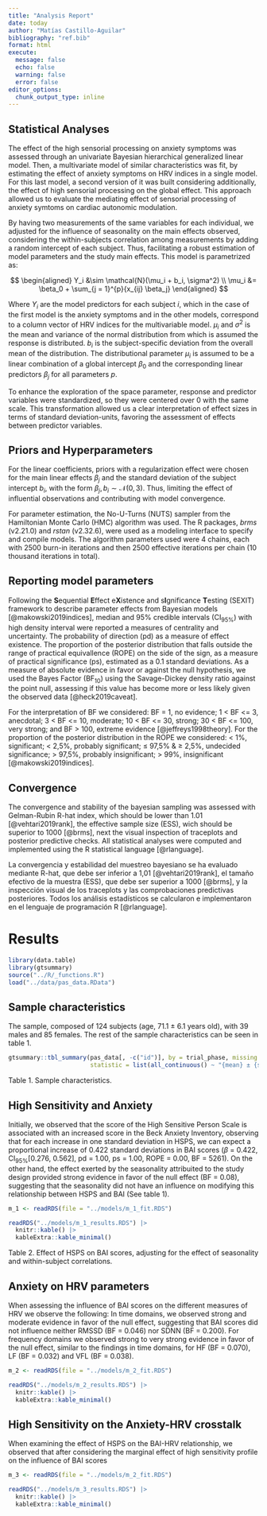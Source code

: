 ```yaml
---
title: "Analysis Report"
date: today
author: "Matías Castillo-Aguilar"
bibliography: "ref.bib"
format: html
execute: 
  message: false
  echo: false
  warning: false
  error: false
editor_options: 
  chunk_output_type: inline
---
```


## Statistical Analyses

The effect of the high sensorial processing on anxiety symptoms was assessed through an univariate Bayesian hierarchical generalized linear model. Then, a multivariate model of similar characteristics was fit, by estimating the effect of anxiety symptoms on HRV indices in a single model. For this last model, a second version of it was built considering additionally, the effect of high sensorial processing on the global effect. This approach allowed us to evaluate the mediating effect of sensorial processing of anxiety symtoms on cardiac autonomic modulation. 

By having two measurements of the same variables for each individual, we adjusted for the influence of seasonality on the main effects observed, considering the within-subjects correlation among measurements by adding a random intercept of each subject. Thus, facilitating a robust estimation of model parameters and the study main effects. This model is parametrized as:

$$
\begin{aligned}
Y_i &\sim \mathcal{N}(\mu_i + b_i, \sigma^2) \\
\mu_i &= \beta_0 + \sum_{j = 1}^{p}{x_{ij} \beta_j}
\end{aligned}
$$

Where $Y_i$ are the model predictors for each subject $i$, which in the case of the first model is the anxiety symptoms and in the other models, correspond to a column vector of HRV indices for the multivariable model. $\mu_i$ and $\sigma^2$ is the mean and variance of the normal distribution from which is assumed the response is distributed. $b_i$ is the subject-specific deviation from the overall mean of the distribution. The distributional parameter $\mu_i$ is assumed to be a linear combination of a global intercept $\beta_0$ and the corresponding linear predictors $\beta_j$ for all parameters $p$.

To enhance the exploration of the space parameter, response and predictor variables were standardized, so they were centered over 0 with the same scale. This transformation allowed us a clear interpretation of effect sizes in terms of standard deviation-units, favoring the assessment of effects between predictor variables.

## Priors and Hyperparameters

For the linear coefficients, priors with a regularization effect were chosen for the main linear effects $\beta_{j}$ and the standard deviation of the subject intercept $b_i$, with the form $\beta_j,b_i \sim \mathcal{N}(0,3)$. Thus, limiting the effect of influential observations and contributing with model convergence.

For parameter estimation, the No-U-Turns (NUTS) sampler from the Hamiltonian Monte Carlo (HMC) algorithm was used. The R packages, *brms* (v2.21.0) and *rstan* (v2.32.6), were used as a modeling interface to specify and compile models. The algorithm parameters used were 4 chains, each with 2500 burn-in iterations and then 2500 effective iterations per chain (10 thousand iterations in total).

## Reporting model parameters

Following the **S**equential **E**ffect e**X**istence and s**I**gnificance **T**esting (SEXIT) framework to describe parameter effects from Bayesian models [@makowski2019indices], median and 95% credible intervals (CI~95%~) with high density interval were reported a measures of centrality and uncertainty. The probability of direction (pd) as a measure of effect existence. The proportion of the posterior distribution that falls outside the range of practical equivallence (ROPE) on the side of the sign, as a measure of practical significance (ps), estimated as a 0.1 standard deviations. As a measure of absolute evidence in favor or against the null hypothesis, we used the Bayes Factor (BF~10~) using the Savage-Dickey density ratio against the point null, assessing if this value has become more or less likely given the observed data [@heck2019caveat].

For the interpretation of BF we considered: BF = 1, no evidence; 1 < BF <= 3, anecdotal; 3 < BF <= 10, moderate; 10 < BF <= 30, strong; 30 < BF <= 100, very strong; and BF > 100, extreme evidence [@jeffreys1998theory]. For the proportion of the posterior distribution in the ROPE we considered: < 1%, significant; < 2,5%, probably significant; ≤ 97,5% & ≥ 2,5%, undecided significance; > 97,5%, probably insignificant; > 99%, insignificant [@makowski2019indices]. 

## Convergence

The convergence and stability of the bayesian sampling was assessed with Gelman-Rubin R-hat index, which should be lower than 1.01 [@vehtari2019rank], the effective sample size (ESS), wich should be superior to 1000 [@brms], next the visual inspection of traceplots and posterior predictive checks. All statistical analyses were computed and implemented using the R statistical language [@rlanguage].

La convergencia y estabilidad del muestreo bayesiano se ha evaluado mediante R-hat, que debe ser inferior a 1,01 [@vehtari2019rank], el tamaño efectivo de la muestra (ESS), que debe ser superior a 1000 [@brms], y la inspección visual de los traceplots y las comprobaciones predictivas posteriores. Todos los análisis estadísticos se calcularon e implementaron en el lenguaje de programación R [@rlanguage].

# Results

<!---- SAMPLE CHARACTERISTICS ---->
```r
library(data.table)
library(gtsummary)
source("../R/_functions.R")
load("../data/pas_data.RData")
```

## Sample characteristics

The sample, composed of 124 subjects (age, 71.1 ± 6.1 years old), with 39 males and 85 females. The rest of the sample characteristics can be seen in table 1.

```r
gtsummary::tbl_summary(pas_data[, -c("id")], by = trial_phase, missing = "no",
                       statistic = list(all_continuous() ~ "{mean} ± {sd}"))
```
Table 1. Sample characteristics.


<!---- EFFECT OF HSPS ON BAI ---->

## High Sensitivity and Anxiety

Initially, we observed that the score of the High Sensitive Person Scale is associated with an increased score in the Beck Anxiety Inventory, observing that for each increase in one standard deviation in HSPS, we can expect a proportional increase of 0.422 standard deviations in BAI scores ($\beta$ = 0.422, CI~95%~[0.276, 0.562], pd = 1.00, ps = 1.00, ROPE = 0.00, BF = 5261). On the other hand, the effect exerted by the seasonality attribuited to the study design provided strong evidence in favor of the null effect (BF = 0.08), suggesting that the seasonality did not have an influence on modifying this relationship between HSPS and BAI (See table 1).

```r
m_1 <- readRDS(file = "../models/m_1_fit.RDS")

readRDS("../models/m_1_results.RDS") |> 
  knitr::kable() |> 
  kableExtra::kable_minimal()
```
Table 2. Effect of HSPS on BAI scores, adjusting for the effect of seasonality and within-subject correlations.

<!---- EFFECT OF BAI ON HRV ---->

## Anxiety on HRV parameters

When assessing the influence of BAI scores on the different measures of HRV we observe the following: In time domains, we observed strong and moderate evidence in favor of the null effect, suggesting that BAI scores did not influence neither RMSSD (BF = 0.046) nor SDNN (BF = 0.200). For frequency domains we observed strong to very strong evidence in favor of the null effect, similar to the findings in time domains, for HF (BF = 0.070), LF (BF = 0.032) and VFL (BF = 0.038). 

```r
m_2 <- readRDS(file = "../models/m_2_fit.RDS")

readRDS("../models/m_2_results.RDS") |> 
  knitr::kable() |> 
  kableExtra::kable_minimal()
```

<!---- EFFECT OF HSPS ON BAI-HRV ---->

## High Sensitivity on the Anxiety-HRV crosstalk

When examining the effect of HSPS on the BAI-HRV relationship, we observed that after considering the marginal effect of high sensitivity profile on the influence of BAI scores

```r
m_3 <- readRDS(file = "../models/m_2_fit.RDS")

readRDS("../models/m_3_results.RDS") |> 
  knitr::kable() |> 
  kableExtra::kable_minimal()
```
